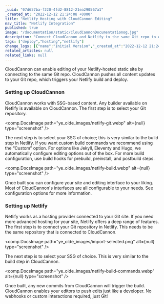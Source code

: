 ```yaml
---
_uuid: "07d657ba-f220-4fd2-8812-21ea290567a1"
_created_at: "2022-12-12 21:24:08 +0000"
title: "Netlify Hosting with CloudCannon Editing"
nav_title: "Netlify Integration"
published: true
image: "/documentation/static/CloudCannonDocumentationog.jpg"
description: "Connect CloudCannon and Netlify to the same Git repo to enable both CloudCannon editing and Netlify builds and deployment."
tags: ["deploy","hosting","netlify"]
change_logs: [{"name":"Initial Version","_created_at":"2022-12-12 21:24:08 +0000"}]
related_articles: null
related_links: null
---
```


CloudCannon can enable editing of your Netlify-hosted static site by connecting to the same Git repo. CloudCannon pushes all content updates to your Git repo, which triggers your Netlify build and deploy.

### Setting up CloudCannon
CloudCannon works with SSG-based content. Any builder available on Netlify is available on CloudCannon. The first step is to select your Git repository.

<comp.DocsImage path="ye_olde_images/netlify-git.webp" alt={null} type="screenshot" />

The next step is to select your SSG of choice; this is very similar to the build step in Netlify. If you want custom build commands we recommend using the “Custom” option. For options like Jekyll, Eleventy and Hugo, we automatically configure editing options out of the box. For more build configuration, use build hooks for prebuild, preinstall, and postbuild steps.

<comp.DocsImage path="ye_olde_images/netlify-build.webp" alt={null} type="screenshot" />

Once built you can configure your site and editing interface to your liking. Most of CloudCannon's interfaces are all configurable to your needs. See configuration options for more information.

### Setting up Netlify
Netlify works as a hosting provider connected to your Git site. If you need more advanced hosting for your site, Netlify offers a deep range of features. The first step is to connect your Git repository in Netlify. This needs to be the same repository that is connected to CloudCannon.

<comp.DocsImage path="ye_olde_images/import-selected.png" alt={null} type="screenshot" />

The next step is to select your SSG of choice. This is very similar to the build step in CloudCannon.

<comp.DocsImage path="ye_olde_images/netlify-build-commands.webp" alt={null} type="screenshot" />

Once built, any new commits from CloudCannon will trigger the build. CloudCannon enables your editors to push edits just like a developer. No webhooks or custom interactions required, just Git\!
